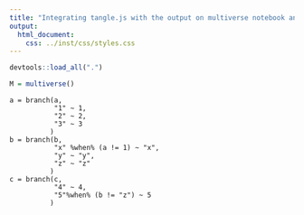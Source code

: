 ```yaml
---
title: "Integrating tangle.js with the output on multiverse notebook analysis"
output:
  html_document:
    css: ../inst/css/styles.css
---
```



```r
devtools::load_all(".")
```

<script src="./Tangle.js"></script>
<link rel="stylesheet" href="TangleKit/TangleKit.css" type="text/css">
<script type="text/javascript" src="TangleKit/mootools.js"></script>
<script type="text/javascript" src="TangleKit/sprintf.js"></script>
<script type="text/javascript" src="TangleKit/BVTouchable.js"></script>
<script type="text/javascript" src="TangleKit/TangleKit.js"></script>
<script type="text/javascript" src="./custom.js"></script>


```r
M = multiverse()
```


```multiverse
a = branch(a, 
           "1" ~ 1, 
           "2" ~ 2, 
           "3" ~ 3
          )
b = branch(b, 
           "x" %when% (a != 1) ~ "x", 
           "y" ~ "y", 
           "z" ~ "z"
          )
c = branch(c, 
           "4" ~ 4, 
           "5"%when% (b != "z") ~ 5
          )
```

<!-- 
∄(a==2 <=> b==y), ((c==4 && a==1) <=> b==x), (b==z <=> c==5)
<pre class='multiverse a---2 b---x c---4'>2x4</pre>
<pre class='multiverse a---3 b---x c---4'>3x4</pre>
<pre class='multiverse a---1 b---y c---4'>1y4</pre>
<pre class='multiverse a---3 b---y c---4'>3y4</pre>
<pre class='multiverse a---1 b---z c---4'>1z4</pre>
<pre class='multiverse a---2 b---z c---4'>2z4</pre>
<pre class='multiverse a---3 b---z c---4'>3z4</pre>
<pre class='multiverse a---1 b---x c---5'>1x5</pre>
<pre class='multiverse a---2 b---x c---5'>2x5</pre>
<pre class='multiverse a---3 b---x c---5'>3x5</pre>
<pre class='multiverse a---1 b---y c---5'>1y5</pre>
<pre class='multiverse a---3 b---y c---5'>3y5</pre>  -->